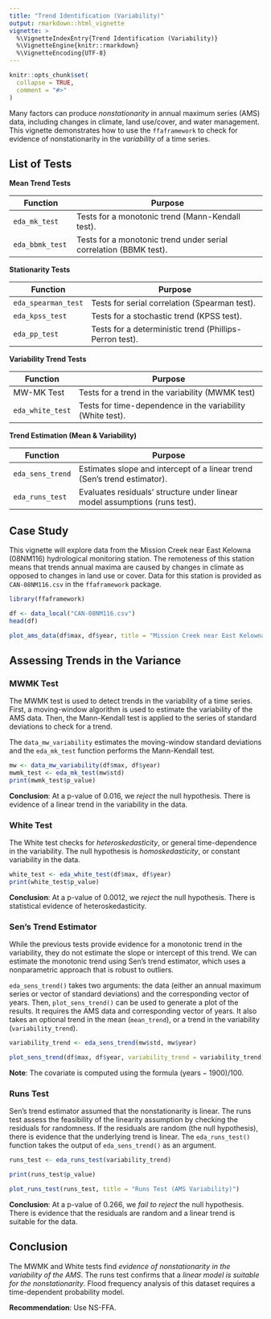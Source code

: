 ```yaml
---
title: "Trend Identification (Variability)"
output: rmarkdown::html_vignette
vignette: >
  %\VignetteIndexEntry{Trend Identification (Variability)}
  %\VignetteEngine{knitr::rmarkdown}
  %\VignetteEncoding{UTF-8}
---
```


```r
knitr::opts_chunk$set(
  collapse = TRUE,
  comment = "#>"
)
```

Many factors can produce *nonstationarity* in annual maximum series (AMS) data, including changes in climate, land use/cover, and water management.
This vignette demonstrates how to use the `ffaframework` to check for evidence of nonstationarity in the *variability* of a time series.

## List of Tests

**Mean Trend Tests**

| Function            | Purpose                                                       |
|---------------------|---------------------------------------------------------------|
| `eda_mk_test`       | Tests for a monotonic trend (Mann-Kendall test).                   |
| `eda_bbmk_test`     | Tests for a monotonic trend under serial correlation (BBMK test). |

 **Stationarity Tests**

| Function            | Purpose                                                       |
|---------------------|---------------------------------------------------------------|
| `eda_spearman_test` | Tests for serial correlation (Spearman test).                                 |
| `eda_kpss_test`     | Tests for a stochastic trend (KPSS test). |
| `eda_pp_test`       | Tests for a deterministic trend (Phillips-Perron test). |

**Variability Trend Tests**

| Function            | Purpose                                                       |
|---------------------|---------------------------------------------------------------|
| MW-MK Test           | Tests for a trend in the variability (MWMK test)                            |
| `eda_white_test`    | Tests for time-dependence in the variability (White test).   |

**Trend Estimation (Mean & Variability)**

| Function            | Purpose                                                       |
|---------------------|---------------------------------------------------------------|
| `eda_sens_trend`    | Estimates slope and intercept of a linear trend (Sen's trend estimator).|
| `eda_runs_test`     | Evaluates residuals' structure under linear model assumptions (runs test).  |

## Case Study 

This vignette will explore data from the Mission Creek near East Kelowna (08NM116) hydrological monitoring station.
The remoteness of this station means that trends annual maxima are caused by changes in climate as opposed to changes in land use or cover.
Data for this station is provided as `CAN-08NM116.csv` in the `ffaframework` package.

```r
library(ffaframework)

df <- data_local("CAN-08NM116.csv")
head(df)

plot_ams_data(df$max, df$year, title = "Mission Creek near East Kelowna (08NM116)")
```

## Assessing Trends in the Variance 

### MWMK Test

The MWMK test is used to detect trends in the variability of a time series.
First, a moving-window algorithm is used to estimate the variability of the AMS data.
Then, the Mann-Kendall test is applied to the series of standard deviations to check for a trend.

The `data_mw_variability` estimates the moving-window standard deviations and the `eda_mk_test` function performs the Mann-Kendall test.

```r
mw <- data_mw_variability(df$max, df$year)
mwmk_test <- eda_mk_test(mw$std)
print(mwmk_test$p_value)
```

**Conclusion**: At a p-value of 0.016, we *reject* the null hypothesis. 
There is evidence of a linear trend in the variability in the data.

### White Test

The White test checks for *heteroskedasticity*, or general time-dependence in the variability.
The null hypothesis is *homoskedasticity*, or constant variability in the data.

```r
white_test <- eda_white_test(df$max, df$year)
print(white_test$p_value)
```

**Conclusion**: At a p-value of 0.0012, we *reject* the null hypothesis.
There is statistical evidence of heteroskedasticity. 

### Sen's Trend Estimator

While the previous tests provide evidence for a monotonic trend in the variability, they do not estimate the slope or intercept of this trend.
We can estimate the monotonic trend using Sen's trend estimator, which uses a nonparametric approach that is robust to outliers.

`eda_sens_trend()` takes two arguments: the data (either an annual maximum series or vector of standard deviations) and the corresponding vector of years.
Then, `plot_sens_trend()` can be used to generate a plot of the results. It requires the AMS data and corresponding vector of years. 
It also takes an optional trend in the mean (`mean_trend`), or a trend in the variability (`variability_trend`).

```r
variability_trend <- eda_sens_trend(mw$std, mw$year)

plot_sens_trend(df$max, df$year, variability_trend = variability_trend)
```

**Note**: The covariate is computed using the formula $(\text{years} - 1900) / 100$.

### Runs Test

Sen's trend estimator assumed that the nonstationarity is linear.
The runs test assess the feasibility of the linearity assumption by checking the residuals for randomness.
If the residuals are random (the null hypothesis), there is evidence that the underlying trend is linear.
The `eda_runs_test()` function takes the output of `eda_sens_trend()` as an argument.

```r
runs_test <- eda_runs_test(variability_trend)

print(runs_test$p_value)

plot_runs_test(runs_test, title = "Runs Test (AMS Variability)")
```

**Conclusion**: At a p-value of $0.266$, we *fail to reject* the null hypothesis.
There is evidence that the residuals are random and a linear trend is suitable for the data.

## Conclusion

The MWMK and White tests find *evidence of nonstationarity in the variability of the AMS*. 
The runs test confirms that a *linear model is suitable for the nonstationarity*.
Flood frequency analysis of this dataset requires a time-dependent probability model.

**Recommendation**: Use NS-FFA.

